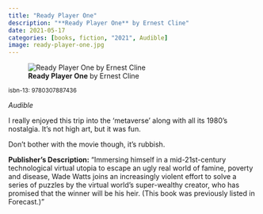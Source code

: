```yaml
---
title: "Ready Player One"
description: "**Ready Player One** by Ernest Cline"
date: 2021-05-17
categories: [books, fiction, "2021", Audible]
image: ready-player-one.jpg
---
```

![**Ready Player One** by Ernest Cline](ready-player-one.jpg){fig-align="left"}

<sup>isbn-13: 9780307887436</sup>

*Audible*

I really enjoyed this trip into the 'metaverse' along with all its 1980's
nostalgia. It's not high art, but it was fun.

Don't bother with the movie though, it's rubbish.

**Publisher's Description:**
"Immersing himself in a mid-21st-century technological virtual utopia to
escape an ugly real world of famine, poverty and disease, Wade Watts joins
an increasingly violent effort to solve a series of puzzles by the virtual
world's super-wealthy creator, who has promised that the winner will be his
heir. (This book was previously listed in Forecast.)"